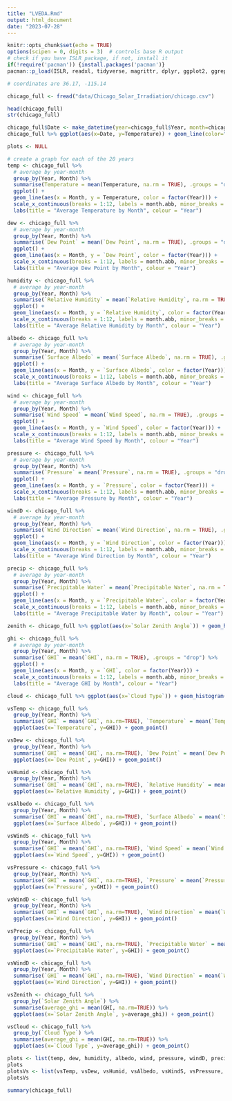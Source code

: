```yaml
---
title: "LVEDA.Rmd"
output: html_document
date: "2023-07-28"
---
```


```r
knitr::opts_chunk$set(echo = TRUE)
options(scipen = 0, digits = 3)  # controls base R output
# check if you have ISLR package, if not, install it
if(!require('pacman')) {install.packages('pacman')}
pacman::p_load(ISLR, readxl, tidyverse, magrittr, dplyr, ggplot2, ggrepel, data.table, lubridate, ggpubr, patchwork)
```


```r
# coordinates are 36.17, -115.14

chicago_full <- fread("data/Chicago_Solar_Irradiation/chicago.csv")

head(chicago_full)
str(chicago_full)

chicago_full$Date <- make_datetime(year=chicago_full$Year, month=chicago_full$Month, day=chicago_full$Day, hour=chicago_full$Hour, min=chicago_full$Minute)
chicago_full %>% ggplot(aes(x=Date, y=Temperature)) + geom_line(color="blue") 

plots <- NULL

# create a graph for each of the 20 years
temp <- chicago_full %>% 
  # average by year-month
  group_by(Year, Month) %>% 
  summarise(Temperature = mean(Temperature, na.rm = TRUE), .groups = "drop") %>% 
  ggplot() +
  geom_line(aes(x = Month, y = Temperature, color = factor(Year))) +
  scale_x_continuous(breaks = 1:12, labels = month.abb, minor_breaks = NULL) +
  labs(title = "Average Temperature by Month", colour = "Year")

dew <- chicago_full %>% 
  # average by year-month
  group_by(Year, Month) %>% 
  summarise(`Dew Point` = mean(`Dew Point`, na.rm = TRUE), .groups = "drop") %>% 
  ggplot() +
  geom_line(aes(x = Month, y = `Dew Point`, color = factor(Year))) +
  scale_x_continuous(breaks = 1:12, labels = month.abb, minor_breaks = NULL) +
  labs(title = "Average Dew Point by Month", colour = "Year")

humidity <- chicago_full %>% 
  # average by year-month
  group_by(Year, Month) %>% 
  summarise(`Relative Humidity` = mean(`Relative Humidity`, na.rm = TRUE), .groups = "drop") %>% 
  ggplot() +
  geom_line(aes(x = Month, y = `Relative Humidity`, color = factor(Year))) +
  scale_x_continuous(breaks = 1:12, labels = month.abb, minor_breaks = NULL) +
  labs(title = "Average Relative Humidity by Month", colour = "Year")

albedo <- chicago_full %>% 
  # average by year-month
  group_by(Year, Month) %>% 
  summarise(`Surface Albedo` = mean(`Surface Albedo`, na.rm = TRUE), .groups = "drop") %>% 
  ggplot() +
  geom_line(aes(x = Month, y = `Surface Albedo`, color = factor(Year))) +
  scale_x_continuous(breaks = 1:12, labels = month.abb, minor_breaks = NULL) +
  labs(title = "Average Surface Albedo by Month", colour = "Year")

wind <- chicago_full %>% 
  # average by year-month
  group_by(Year, Month) %>% 
  summarise(`Wind Speed` = mean(`Wind Speed`, na.rm = TRUE), .groups = "drop") %>% 
  ggplot() +
  geom_line(aes(x = Month, y = `Wind Speed`, color = factor(Year))) +
  scale_x_continuous(breaks = 1:12, labels = month.abb, minor_breaks = NULL) +
  labs(title = "Average Wind Speed by Month", colour = "Year")

pressure <- chicago_full %>% 
  # average by year-month
  group_by(Year, Month) %>% 
  summarise(`Pressure` = mean(`Pressure`, na.rm = TRUE), .groups = "drop") %>% 
  ggplot() +
  geom_line(aes(x = Month, y = `Pressure`, color = factor(Year))) +
  scale_x_continuous(breaks = 1:12, labels = month.abb, minor_breaks = NULL) +
  labs(title = "Average Pressure by Month", colour = "Year")

windD <- chicago_full %>% 
  # average by year-month
  group_by(Year, Month) %>% 
  summarise(`Wind Direction` = mean(`Wind Direction`, na.rm = TRUE), .groups = "drop") %>% 
  ggplot() +
  geom_line(aes(x = Month, y = `Wind Direction`, color = factor(Year))) +
  scale_x_continuous(breaks = 1:12, labels = month.abb, minor_breaks = NULL) +
  labs(title = "Average Wind Direction by Month", colour = "Year")

precip <- chicago_full %>% 
  # average by year-month
  group_by(Year, Month) %>% 
  summarise(`Precipitable Water` = mean(`Precipitable Water`, na.rm = TRUE), .groups = "drop") %>% 
  ggplot() +
  geom_line(aes(x = Month, y = `Precipitable Water`, color = factor(Year))) +
  scale_x_continuous(breaks = 1:12, labels = month.abb, minor_breaks = NULL) +
  labs(title = "Average Precipitable Water by Month", colour = "Year")

zenith <- chicago_full %>% ggplot(aes(x=`Solar Zenith Angle`)) + geom_histogram(bins=360) + scale_x_continuous(breaks=seq(0,360,30)) + labs(title="Solar Zenith Angle Histogram")

ghi <- chicago_full %>% 
  # average by year-month
  group_by(Year, Month) %>% 
  summarise(`GHI` = mean(`GHI`, na.rm = TRUE), .groups = "drop") %>% 
  ggplot() +
  geom_line(aes(x = Month, y = `GHI`, color = factor(Year))) +
  scale_x_continuous(breaks = 1:12, labels = month.abb, minor_breaks = NULL) +
  labs(title = "Average GHI by Month", colour = "Year")

cloud <- chicago_full %>% ggplot(aes(x=`Cloud Type`)) + geom_histogram(bins=11) + scale_x_continuous(breaks=seq(0,10,1))+ labs(title="Cloud Type")

vsTemp <- chicago_full %>% 
  group_by(Year, Month) %>% 
  summarise(`GHI` = mean(`GHI`, na.rm=TRUE), `Temperature` = mean(`Temperature`, na.rm=TRUE)) %>% 
  ggplot(aes(x=`Temperature`, y=GHI)) + geom_point()

vsDew <- chicago_full %>% 
  group_by(Year, Month) %>% 
  summarise(`GHI` = mean(`GHI`, na.rm=TRUE), `Dew Point` = mean(`Dew Point`, na.rm=TRUE)) %>% 
  ggplot(aes(x=`Dew Point`, y=GHI)) + geom_point()

vsHumid <- chicago_full %>% 
  group_by(Year, Month) %>% 
  summarise(`GHI` = mean(`GHI`, na.rm=TRUE), `Relative Humidity` = mean(`Relative Humidity`, na.rm=TRUE)) %>% 
  ggplot(aes(x=`Relative Humidity`, y=GHI)) + geom_point()

vsAlbedo <- chicago_full %>% 
  group_by(Year, Month) %>% 
  summarise(`GHI` = mean(`GHI`, na.rm=TRUE), `Surface Albedo` = mean(`Surface Albedo`, na.rm=TRUE)) %>% 
  ggplot(aes(x=`Surface Albedo`, y=GHI)) + geom_point()

vsWindS <- chicago_full %>% 
  group_by(Year, Month) %>% 
  summarise(`GHI` = mean(`GHI`, na.rm=TRUE), `Wind Speed` = mean(`Wind Speed`, na.rm=TRUE)) %>% 
  ggplot(aes(x=`Wind Speed`, y=GHI)) + geom_point()

vsPressure <- chicago_full %>% 
  group_by(Year, Month) %>% 
  summarise(`GHI` = mean(`GHI`, na.rm=TRUE), `Pressure` = mean(`Pressure`, na.rm=TRUE)) %>% 
  ggplot(aes(x=`Pressure`, y=GHI)) + geom_point()

vsWindD <- chicago_full %>% 
  group_by(Year, Month) %>% 
  summarise(`GHI` = mean(`GHI`, na.rm=TRUE), `Wind Direction` = mean(`Wind Direction`, na.rm=TRUE)) %>% 
  ggplot(aes(x=`Wind Direction`, y=GHI)) + geom_point()

vsPrecip <- chicago_full %>% 
  group_by(Year, Month) %>% 
  summarise(`GHI` = mean(`GHI`, na.rm=TRUE), `Precipitable Water` = mean(`Precipitable Water`, na.rm=TRUE)) %>% 
  ggplot(aes(x=`Precipitable Water`, y=GHI)) + geom_point()

vsWindD <- chicago_full %>% 
  group_by(Year, Month) %>% 
  summarise(`GHI` = mean(`GHI`, na.rm=TRUE), `Wind Direction` = mean(`Wind Direction`, na.rm=TRUE)) %>% 
  ggplot(aes(x=`Wind Direction`, y=GHI)) + geom_point()

vsZenith <- chicago_full %>%
  group_by(`Solar Zenith Angle`) %>%
  summarise(average_ghi = mean(GHI, na.rm=TRUE)) %>%
  ggplot(aes(x=`Solar Zenith Angle`, y=average_ghi)) + geom_point()

vsCloud <- chicago_full %>%
  group_by(`Cloud Type`) %>%
  summarise(average_ghi = mean(GHI, na.rm=TRUE)) %>%
  ggplot(aes(x=`Cloud Type`, y=average_ghi)) + geom_point()

plots <- list(temp, dew, humidity, albedo, wind, pressure, windD, precip, zenith, ghi, cloud)
plots
plotsVs <- list(vsTemp, vsDew, vsHumid, vsAlbedo, vsWindS, vsPressure, vsWindD, vsPrecip, vsZenith, vsCloud)
plotsVs

summary(chicago_full)
```